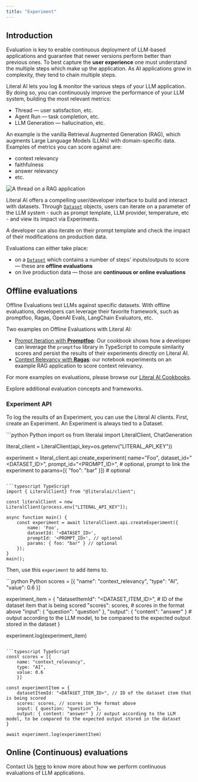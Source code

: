 ```yaml
---
title: "Experiment"
---
```


## Introduction

Evaluation is key to enable continuous deployment of LLM-based applications and guarantee that newer
versions perform better than previous ones. To best capture the **user experience** one must understand the
multiple steps which make up the application. As AI applications grow in complexity, they tend to chain 
multiple steps.

Literal AI lets you log & monitor the various steps of your LLM application. By doing so, you can continuously improve the performance of your LLM system, building the most relevant metrics:
- Thread &mdash; user satisfaction, etc.
- Agent Run &mdash; task completion, etc.
- LLM Generation &mdash; hallucination, etc.

An example is the vanilla Retrieval Augmented Generation (RAG), which augments Large Language Models
(LLMs) with domain-specific data. Examples of metrics you can score against are:
- context relevancy
- faithfulness
- answer relevancy
- etc.

<Frame caption="Vanilla RAG Thread">
  <img src="/images/rag-thread.png" alt="A thread on a RAG application" />
</Frame>

Literal AI offers a compelling user/developer interface to build and interact with datasets.
Through [`Dataset`](/concepts/evaluation/dataset) objects, users can iterate on a parameter of the LLM system - such as prompt template, LLM provider, temperature, etc - and view its impact via Experiments. 

A developer can also iterate on their prompt template and check the impact of their
modifications on production data. 

Evaluations can either take place:
- on a [`Dataset`](/concepts/evaluation/dataset) which contains a number of steps' inputs/outputs to score &mdash; these are **offline evaluations**
- on live production data &mdash; those are **continuous or online evaluations**


## Offline evaluations

Offline Evaluations test LLMs against specific datasets. With offline evaluations, developers can leverage their favorite framework, such as
promptfoo, Ragas, OpenAI Evals, LangChain Evaluators, etc.

Two examples on Offline Evaluations with Literal AI: 
- [Prompt Iteration with **Promptfoo**](https://github.com/Chainlit/literal-cookbook/tree/main/evaluation/typescript/prompt-iteration-promptfoo):
Our cookbook shows how a developer can leverage the `promptfoo` library in TypeScript to
compute similarity scores and persist the results of their experiments directly on Literal AI. 
- [Context Relevancy with **Ragas**](https://github.com/Chainlit/literal-cookbook/tree/main/evaluation/python): our notebook experiments on an example RAG
application to score context relevancy.

For more examples on evaluations, please browse our [Literal AI Cookbooks](https://github.com/Chainlit/literal-cookbook/tree/main/evaluation).

<Card title="Evaluation - Literal AI Cookbooks" icon="github" href="https://github.com/Chainlit/literal-cookbook/tree/main/evaluation">
Explore additional evaluation concepts and frameworks.
</Card>

### Experiment API

To log the results of an Experiment, you can use the Literal AI clients. First, create an Experiment. An Experiment is always tied to a Dataset. 

<CodeGroup>
```python Python
import os
from literalai import LiteralClient, ChatGeneration

literal_client = LiteralClient(api_key=os.getenv("LITERAL_API_KEY"))

experiment = literal_client.api.create_experiment(
    name="Foo",
    dataset_id="<DATASET_ID>",
    prompt_id="<PROMPT_ID>", # optional, prompt to link the experiment to
    params=[{ "foo": "bar" }]) # optional
```

```typescript TypeScript
import { LiteralClient} from "@literalai/client";

const literalClient = new LiteralClient(process.env["LITERAL_API_KEY"]);

async function main() {
    const experiment = await literalClient.api.createExperiment({
        name: 'Foo',
        datasetId: '<DATASET_ID>',
        promptId: '<PROMPT_ID>', // optional
        params: { foo: "bar" } // optional
    });
}
main();
```
</CodeGroup>

Then, use this `experiment` to add items to.

<CodeGroup>
```python Python
scores = [{ 
    "name": "context_relevancy",
    "type": "AI",
    "value": 0.6
    }]

experiment_item = {
    "datasetItemId": "<DATASET_ITEM_ID>", # ID of the dataset item that is being scored
    "scores": scores, # scores in the format above
    "input": { "question": "question" },
    "output": { "content": "answer" } # output according to the LLM model, to be compared to the expected output stored in the dataset
}

experiment.log(experiment_item)
```

```typescript TypeScript
const scores = [{ 
    name: "context_relevancy",
    type: "AI",
    value: 0.6
    }]

const experimentItem = {
    datasetItemId: "<DATASET_ITEM_ID>", // ID of the dataset item that is being scored
    scores: scores, // scores in the format above
    input: { question: "question" },
    output: { content: "answer" } // output according to the LLM model, to be compared to the expected output stored in the dataset
}

await experiment.log(experimentItem)
```
</CodeGroup>

## Online (Continuous) evaluations

Contact Us [here](https://cal.com/dan-constantini/15min) to know more about how we perform continuous
evaluations of LLM applications.
